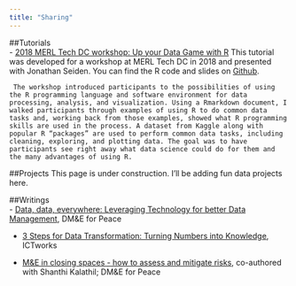 ```yaml
---
title: "Sharing"
---
```


##Tutorials  
- [2018 MERL Tech DC workshop: Up your Data Game with R](merl.tech.html)
    This tutorial was developed for a workshop at MERL Tech DC in 2018 and presented with Jonathan Seiden. You can find the R code and slides on [Github](https://github.com/cguedenet/MERL-Tech-workshop.git).  

     The workshop introduced participants to the possibilities of using the R programming language and software environment for data processing, analysis, and visualization. Using a Rmarkdown document, I walked participants through examples of using R to do common data tasks and, working back from those examples, showed what R programming skills are used in the process. A dataset from Kaggle along with popular R “packages” are used to perform common data tasks, including cleaning, exploring, and plotting data. The goal was to have participants see right away what data science could do for them and the many advantages of using R.


##Projects
This page is under construction. I'll be adding fun data projects here.  
  
##Writings  
- [Data, data, everywhere: Leveraging Technology for better Data Management](http://dmeforpeace.org/learn/data-data-everywhere-leveraging-technology-better-data-management), DM&E for Peace  
  
- [3 Steps for Data Transformation: Turning Numbers into Knowledge](http://www.ictworks.org/2014/05/26/3-steps-for-data-transformation-turning-numbers-into-knowledge/), ICTworks   
  
- [M&E in closing spaces - how to assess and mitigate risks](https://www.dmeforpeace.org/resource/me-in-closing-spaces-how-to-assess-and-mitigate-risks/), co-authored with Shanthi Kalathil; DM&E for Peace  



